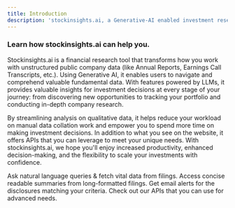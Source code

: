 ```yaml
---
title: Introduction
description: 'stockinsights.ai, a Generative-AI enabled investment research platform'
---
```


### Learn how stockinsights.ai can help you.

Stockinsights.ai is a financial research tool that transforms how you work with unstructured public company data (like Annual Reports, Earnings Call Transcripts, etc.). Using Generative AI, it enables users to navigate and comprehend valuable fundamental data. With features powered by LLMs, it provides valuable insights for investment decisions at every stage of your journey: from discovering new opportunities to tracking your portfolio and conducting in-depth company research. 

By streamlining analysis on qualitative data, it helps reduce your workload on manual data collation work and empower you to spend more time on making investment decisions. In addition to what you see on the website, it offers APIs that you can leverage to meet your unique needs. With stockinsights.ai, we hope you'll enjoy increased productivity, enhanced decision-making, and the flexibility to scale your investments with confidence.



<CardGroup cols={2}>
  <Card
    title="Chat with Filings"
    icon="stars"
    href="https://docs.stockinsights.ai/features/ai-assist"
  >
    Ask natural language queries & fetch vital data from filings.
  </Card>
  <Card
    title="Access Auto-Generated Summaries"
    icon="palette"
    href="https://docs.stockinsights.ai/features/filings-ai-insights"
  >
    Access concise readable summaries from long-formatted filings.
  </Card>
  <Card
    title="Monitor Disclosures"
    icon="screwdriver-wrench"
    href="https://docs.stockinsights.ai/features/email-alerts"
  >
    Get email alerts for the disclosures matching your criteria.
  </Card>
  <Card
    title="Reference APIs"
    icon="code"
    href="https://docs.stockinsights.ai/api-reference/authentication"
  >
    Check out our APIs that you can use for advanced needs.
  </Card>
</CardGroup>
